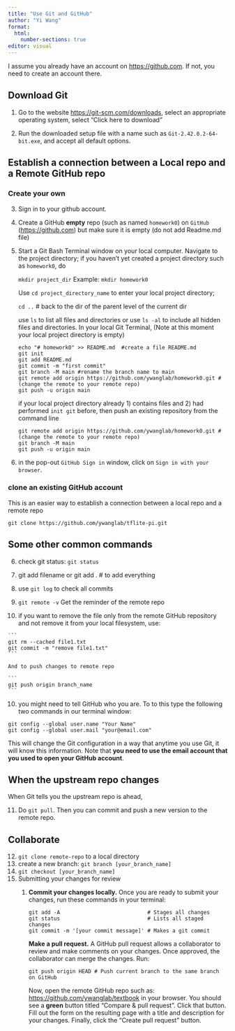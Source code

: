 ```yaml
---
title: "Use Git and GitHub"
author: "Yi Wang"
format: 
  html:
    number-sections: true
editor: visual
---
```


I assume you already have an account on <https://github.com>. If not, you need to create an account there.

## Download Git

1.  Go to the website <https://git-scm.com/downloads>, select an appropriate operating system, select "Click here to download"

2.  Run the downloaded setup file with a name such as `Git-2.42.0.2-64-bit.exe`, and accept all default options.

## Establish a connection between a Local repo and a Remote GitHub repo

### Create your own

3.  Sign in to your github account.

4.  Create a GitHub **empty** repo (such as named `homework0`) on `GitHub` (<https://github.com>) but make sure it is empty (do not add Readme.md file)

5.  Start a Git Bash Terminal window on your local computer. Navigate to the project directory; if you haven't yet created a project directory such as `homework0`, do

    `mkdir project_dir` Example: `mkdir homework0`

    Use `cd project_directory_name` to enter your local project directory;

    `cd ..` \# back to the dir of the parent level of the current dir

    use `ls` to list all files and directories or use `ls -al` to include all hidden files and directories. In your local Git Terminal, (Note at this moment your local project directory is empty)

    ```         
    echo "# homework0" >> README.md  #create a file README.md
    git init
    git add README.md
    git commit -m "first commit"
    git branch -M main #rename the branch name to main
    git remote add origin https://github.com/ywanglab/homework0.git #(change the remote to your remote repo)
    git push -u origin main
    ```

    if your local project directory already 1) contains files and 2) had performed `init git` before, then push an existing repository from the command line

    ```         
    git remote add origin https://github.com/ywanglab/homework0.git #(change the remote to your remote repo)
    git branch -M main
    git push -u origin main
    ```

6.  in the pop-out `GitHub Sign in` window, click on `Sign in with your browser`.

### clone an existing GitHub account

This is an easier way to establish a connection between a local repo and a remote repo

`git clone https://github.com/ywanglab/tflite-pi.git`

## Some other common commands

6.  check git status: `git status`

7.  git add filename or git add . \# to add everything

8.  use `git log` to check all commits

9.  `git remote -v` Get the reminder of the remote repo

10. if you want to remove the file only from the remote GitHub repository and not remove it from your local filesystem, use:

````         
```         
git rm --cached file1.txt 
git commit -m "remove file1.txt" 
```

And to push changes to remote repo

```         
git push origin branch_name
```
````

10. you might need to tell GitHub who you are. To to this type the following two commands in our terminal window:

```         
git config --global user.name "Your Name" 
git config --global user.mail "your@email.com"
```

This will change the Git configuration in a way that anytime you use Git, it will know this information. Note that **you need to use the email account that you used to open your GitHub account**.

## When the upstream repo changes

When Git tells you the upstream repo is ahead,

11. Do `git pull`. Then you can commit and push a new version to the remote repo.

## Collaborate

12. `git clone remote-repo` to a local directory
13. create a new branch: `git branch [your_branch_name]`
14. `git checkout [your_branch_name]`
15. Submitting your changes for review
    1.  **Commit your changes locally.** Once you are ready to submit your changes, run these commands in your terminal:

        ```         
        git add -A                            # Stages all changes 
        git status                            # Lists all staged changes 
        git commit -m '[your commit message]' # Makes a git commit
        ```

        **Make a pull request.** A GitHub pull request allows a collaborator to review and make comments on your changes. Once approved, the collaborator can merge the changes. Run:

        ```         
        git push origin HEAD # Push current branch to the same branch on GitHub
        ```

        Now, open the remote GitHub repo such as: [https://github.com/ywanglab/textbook](https://github.com/DS-100/textbook) in your browser. You should see a **green** button titled "Compare & pull request". Click that button. Fill out the form on the resulting page with a title and description for your changes. Finally, click the "Create pull request" button.
